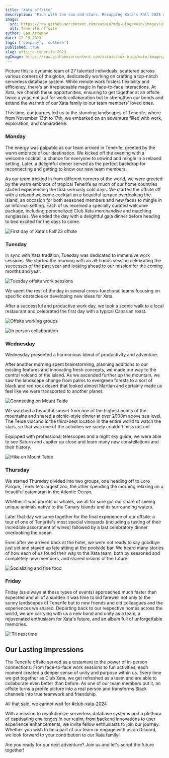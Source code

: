 ```yaml
---
title: 'Xata offsite'
description: "Fiun with the sun and stars. Recapping Xata's Fall 2023 offsite."
image:
  src: https://raw.githubusercontent.com/xataio/mdx-blog/main/images/offsite-tenerife-2023.png
  alt: Tenerife offsite
author: Lea Artemov
date: 12-19-2023
tags: ['company', 'culture']
published: true
slug: offsite-tenerife-2023
ogImage: https://raw.githubusercontent.com/xataio/mdx-blog/main/images/offsite-tenerife-2023.png
---
```


Picture this: a dynamic team of 27 talented individuals, scattered across various corners of the globe, dedicatedly working on crafting a top-notch serverless database system. While remote work fosters flexibility and efficiency, there's an irreplaceable magic in face-to-face interactions. At Xata, we cherish these opportunities, ensuring to get together at an offsite twice a year, not just for work collaboration but to strengthen our bonds and extend the warmth of our Xata family to our team members' loved ones.

This time, our journey led us to the stunning landscapes of Tenerife, where from November 13th to 17th, we embarked on an adventure filled with work, exploration, and camaraderie.

### Monday

The energy was palpable as our team arrived in Tenerife, greeted by the warm embrace of our destination. We kicked off the evening with a welcome cocktail, a chance for everyone to unwind and mingle in a relaxed setting. Later, a delightful dinner served as the perfect backdrop for reconnecting and getting to know our new team members.

As our team trickled in from different corners of the world, we were greeted by the warm embrace of tropical Tenerife as much of our home countries started experiencing the first seriously cold days. We started the offsite off with a relaxed welcome cocktail on a beautiful terrace overlooking the island, an occasion for both seasoned members and new faces to mingle in an informal setting. Each of us received a specially curated welcome package, including personalized Club Xata merchandise and matching sunglasses. We ended the day with a delightful gala dinner before heading to bed excited for the days to come.

![First day of Xata's Fall'23 offsite](/images/tenerife-2023/tene-monday-2023.jpeg)

### Tuesday

In sync with Xata tradition, Tuesday was dedicated to immersive work sessions. We started the morning with an all-hands session celebrating the successes of the past year and looking ahead to our mission for the coming months and year.

![Tuesday offsite work sessions](/images/tenerife-2023/tene-tuesday-2023.jpeg)

We spent the rest of the day in several cross-functional teams focusing on specific obstacles or developing new ideas for Xata.

After a successful and productive work day, we took a scenic walk to a local restaurant and celebrated the first day with a typical Canarian roast.

![Offsite working groups](/images/tenerife-2023/tene-working-2023.jpeg)

![In person collaboration](/images/tenerife-2023/tene-working2-2023.jpeg)

### Wednesday

Wednesday presented a harmonious blend of productivity and adventure.

After another morning spent brainstorming, planning additions to our existing features and innovating fresh concepts, we made our way to the central volcano of the island. As we ascended further up the mountain, we saw the landscape change from palms to evergreen forests to a sort of black and red rock desert that looked almost Martian and certainly made us feel like we were transported to another planet.

![Connecting on Mount Teide ](/images/tenerife-2023/tene-wednesday-2023.jpeg)

We watched a beautiful sunset from one of the highest points of the mountains and shared a picnic-style dinner at over 2000m above sea level. The Teide volcano is the third-best location in the entire world to watch the stars, so that was one of the activities we surely couldn't miss out on!

Equipped with professional telescopes and a night sky guide, we were able to see Saturn and Jupiter up close and learn many new constellations and their history.

![Hike on Mount Teide](/images/tenerife-2023/tene-hike-2023.jpeg)

### Thursday

We started Thursday divided into two groups, one heading off to Loro Parque, Tenerife's largest zoo, the other spending the morning relaxing on a beautiful catamaran in the Atlantic Ocean.

Whether it was parrots or whales, we all for sure got our share of seeing unique animals native to the Canary Islands and its surrounding waters.

Later that day we came together for the final experience of our offsite: a tour of one of Tenerife's most special vineyards (including a tasting of their incredible assortment of wines) followed by a last celebratory dinner overlooking the ocean.

Even after we arrived back at the hotel, we were not ready to say goodbye just yet and stayed up late sitting at the poolside bar. We heard many stories of how each of us found their way to the Xata team, both by seasoned and completely new members, and shared visions of the future.

![Socializing and fine food](/images/tenerife-2023/tene-thursday-2023.jpeg)

### Friday

Friday (as always at these types of events) approached much faster than expected and all of a sudden it was time to bid farewell not only to the sunny landscapes of Tenerife but to new friends and old colleagues and the experiences we shared. Departing back to our respective homes across the world, we are carrying with us a new bond and unity as a team, a rejuvenated enthusiasm for Xata's future, and an album full of unforgettable memories.

!['Til next time](/images/tenerife-2023/tene-bye-2023.jpeg)

## Our Lasting Impressions

The Tenerife offsite served as a testament to the power of in-person connections. From face-to-face work sessions to fun activities, each moment created a deeper sense of unity and purpose within us. Every time we get together as Club Xata, we get refreshed as a team and are able to collaborate even better than before. As one of our team members put it, an offsite turns a profile picture into a real person and transforms Slack channels into true teamwork and friendship.

All that said, we cannot wait for #club-xata-2024

With a mission to revolutionize serverless database systems and a plethora of captivating challenges in our realm, from backend innovations to user experience enhancements, we invite fellow enthusiasts to join our journey. Whether you wish to be a part of our team or engage with us on Discord, we look forward to your contribution to our Xata family!

Are you ready for our next adventure? Join us and let's script the future together!
